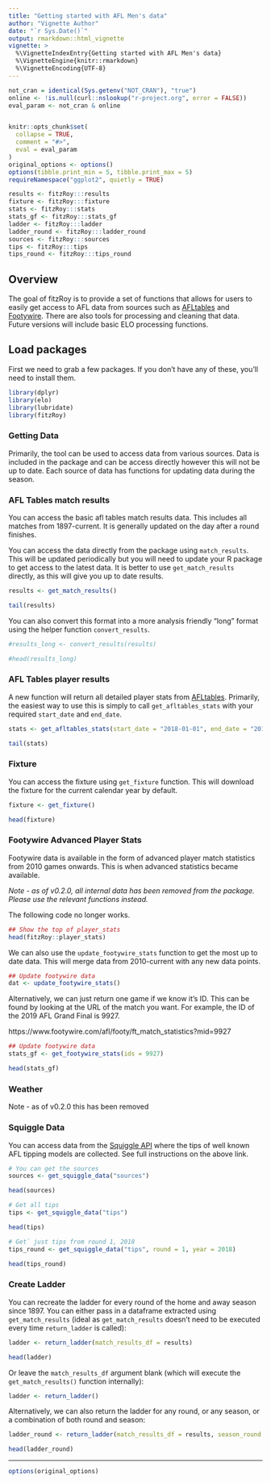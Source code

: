 ```yaml
---
title: "Getting started with AFL Men's data"
author: "Vignette Author"
date: "`r Sys.Date()`"
output: rmarkdown::html_vignette
vignette: >
  %\VignetteIndexEntry{Getting started with AFL Men's data}
  %\VignetteEngine{knitr::rmarkdown}
  %\VignetteEncoding{UTF-8}
---
```



```r
not_cran = identical(Sys.getenv("NOT_CRAN"), "true")
online <- !is.null(curl::nslookup("r-project.org", error = FALSE))
eval_param <- not_cran & online


knitr::opts_chunk$set(
  collapse = TRUE,
  comment = "#>",
  eval = eval_param
)
original_options <- options()
options(tibble.print_min = 5, tibble.print_max = 5)
requireNamespace("ggplot2", quietly = TRUE)

results <- fitzRoy:::results
fixture <- fitzRoy:::fixture
stats <- fitzRoy:::stats
stats_gf <- fitzRoy:::stats_gf
ladder <- fitzRoy:::ladder
ladder_round <- fitzRoy:::ladder_round
sources <- fitzRoy:::sources
tips <- fitzRoy:::tips
tips_round <- fitzRoy:::tips_round

```

## Overview
The goal of fitzRoy is to provide a set of functions that allows for users to easily get access to AFL data from sources such as [AFLtables](https://afltables.com) and [Footywire](https://www.footywire.com). There are also tools for processing and cleaning that data. Future versions will include basic ELO processing functions. 


## Load packages
First we need to grab a few packages. If you don't have any of these, you'll need to install them. 

```r
library(dplyr)
library(elo)
library(lubridate)
library(fitzRoy)

```

### Getting Data

Primarily, the tool can be used to access data from various sources. Data is included in the package and can be access directly however this will not be up to date. Each source of data has functions for updating data during the season. 

### AFL Tables match results
You can access the basic afl tables match results data. This includes all matches from 1897-current. It is generally updated on the day after a round finishes. 

You can access the data directly from the package using `match_results`. This will be updated periodically but you will need to update your R package to get access to the latest data. It is better to use `get_match_results` directly, as this will give you up to date results.

```r
results <- get_match_results()
```
```r
tail(results)
```

You can also convert this format into a more analysis friendly "long" format using the helper function `convert_results`. 

```r
#results_long <- convert_results(results)

#head(results_long)
```

### AFL Tables player results
A new function will return all detailed player stats from [AFLtables](https://afltables.com). Primarily, the easiest way to use this is simply to call `get_afltables_stats` with your required `start_date` and `end_date`.

```r
stats <- get_afltables_stats(start_date = "2018-01-01", end_date = "2018-06-01")
```

```r
tail(stats)
```


### Fixture
You can access the fixture using `get_fixture` function. This will download the fixture for the current calendar year by default. 

```r
fixture <- get_fixture()
```
```r
head(fixture)
```
### Footywire Advanced Player Stats
Footywire data is available in the form of advanced player match statistics from 2010 games onwards. This is when advanced statistics became available.

*Note - as of v0.2.0, all internal data has been removed from the package. Please use the relevant functions instead.*

The following code no longer works. 
```r
## Show the top of player_stats
head(fitzRoy::player_stats)
```

We can also use the `update_footywire_stats` function to get the most up to date data. This will merge data from 2010-current with any new data points. 

```r
## Update footywire data
dat <- update_footywire_stats()
```

Alternatively, we can just return one game if we know it's ID. This can be found by looking at the URL of the match you want. For example, the ID of the 2019 AFL Grand Final is 9927.

https://www.footywire.com/afl/footy/ft_match_statistics?mid=9927

```r
## Update footywire data
stats_gf <- get_footywire_stats(ids = 9927)
```

```r
head(stats_gf)
```

### Weather
Note - as of v0.2.0 this has been removed


### Squiggle Data
You can access data from the [Squiggle API](https://api.squiggle.com.au) where the tips of well known AFL tipping models are collected. See full instructions on the above link. 

```r
# You can get the sources
sources <- get_squiggle_data("sources")
```
```r
head(sources)
```

```r
# Get all tips
tips <- get_squiggle_data("tips")
```
```r
head(tips)  
```

```r
# Get` just tips from round 1, 2018
tips_round <- get_squiggle_data("tips", round = 1, year = 2018)
```
```r
head(tips_round)
```


### Create Ladder

You can recreate the ladder for every round of the home and away season since 1897. You can either pass in a dataframe extracted using `get_match_results` (ideal as `get_match_results` doesn't need to be executed every time `return_ladder` is called): 

```r
ladder <- return_ladder(match_results_df = results)
```
```r
head(ladder)
```

Or leave the `match_results_df` argument blank (which will execute the `get_match_results()` function internally):

```r
ladder <- return_ladder()
```

Alternatively, we can also return the ladder for any round, or any season, or a combination of both round and season:

```r
ladder_round <- return_ladder(match_results_df = results, season_round = 15, season = 2018)
```
```r
head(ladder_round)
```
---
```r
options(original_options)
```
